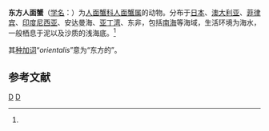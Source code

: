 {{Speciesbox
| taxon = Homola orientalis
| image = Specimen of Homola orientalis.JPG
| binomial_authority = Henderson, 1888<ref name='id11444'>{{cite web| url =http://www.bioinfo.cn/db05/BjdwSpecies.php?action=view&id=11444| title =东方人面蟹| work =《中国动物物种编目数据库》| publisher =中国科学院微生物研究所| author =中国科学院动物研究所| accessdate =2009-04-28| deadurl =yes| archiveurl =https://web.archive.org/web/20160305002717/http://www.bioinfo.cn/db05/BjdwSpecies.php?action=view&id=11444| archivedate =2016-03-05}}</ref>
}}

'''东方人面蟹'''（[[学名|学名]]：{{lang|la|''Homola orientalis''}}）为[[人面蟹科|人面蟹科]][[人面蟹属|人面蟹属]]的动物。分布于[[日本|日本]]、[[澳大利亚|澳大利亚]]、[[菲律宾|菲律宾]]、[[印度尼西亚|印度尼西亚]]、安达曼海、[[亚丁湾|亚丁湾]]、东非，包括[[南海|南海]]等海域，生活环境为海水，一般栖息于泥以及沙质的浅海底。<ref name='id11444'/>

其[[种加词|种加词]]“''orientalis''”意为“东方的”。

== 参考文献 ==
{{reflist}}

{{螃蟹小作品}}

{{Taxonbar}}
[[Category:_1888年描述的动物|D]]
[[Category:人面蟹属|D]]